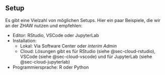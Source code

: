 ## Setup

Es gibt eine Vielzahl von möglichen Setups. Hier ein paar Beispiele, die wir an der ZHAW nutzen und empfehlen:

- Editor: RStudio, VSCode oder JupyterLab
- Installation: 
  - Lokal: Via Software Center oder *interim Admin*
  - Cloud: Lösungen gibt es für RStudio (siehe @sec-cloud-rstudio), VSCode (siehe @sec-cloud-vscode) und für JupyterLab (siehe @sec-cloud-jupyterlab)
- Programmiersprache: R oder Python